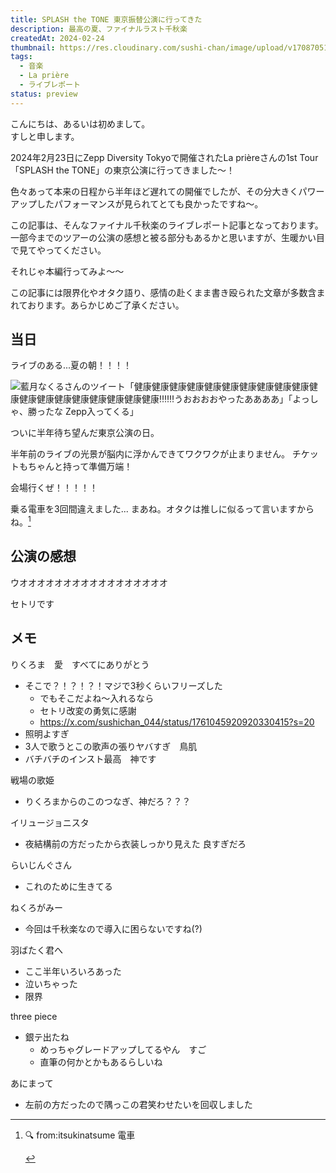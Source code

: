 ```yaml
---
title: SPLASH the TONE 東京振替公演に行ってきた
description: 最高の夏、ファイナルラスト千秋楽
createdAt: 2024-02-24
thumbnail: https://res.cloudinary.com/sushi-chan/image/upload/v1708705152/live/splash-the-tone/tokyo/IMG_1370-4_b9nl7f.png
tags:
  - 音楽
  - La prière
  - ライブレポート
status: preview
---
```


こんにちは、あるいは初めまして。<br />
すしと申します。

2024年2月23日にZepp Diversity Tokyoで開催されたLa prièreさんの1st Tour 「SPLASH the TONE」の東京公演に行ってきました～！

色々あって本来の日程から半年ほど遅れての開催でしたが、その分大きくパワーアップしたパフォーマンスが見られてとても良かったですね～。

この記事は、そんなファイナル千秋楽のライブレポート記事となっております。
一部今までのツアーの公演の感想と被る部分もあるかと思いますが、生暖かい目で見てやってください。

<TextCard>それじゃ本編行ってみよ～～</TextCard>

<MessageCard type="warn">
この記事には限界化やオタク語り、感情の赴くまま書き殴られた文章が多数含まれております。あらかじめご了承ください。
</MessageCard>

## 当日

<TextCard>ライブのある...夏の朝！！！！</TextCard>

<TweetCard caption="SDたむめっちゃかわいくないですか？？？？" id="1760831840774984160" />

![藍月なくるさんのツイート「健康健康健康健康健康健康健康健康健康健康健康健康健康健康健康健康健康健康健康‼️‼️‼️うおおおおやったああああ」「よっしゃ、勝ったな Zepp入ってくる」](https://res.cloudinary.com/sushi-chan/image/upload/v1708707644/live/splash-the-tone/tokyo/%E3%82%B9%E3%82%AF%E3%83%AA%E3%83%BC%E3%83%B3%E3%82%B7%E3%83%A7%E3%83%83%E3%83%88_2024-02-24_020018_c4bhcd.png "𝑯𝑬𝑨𝑳𝑻𝑯𝒀")

ついに半年待ち望んだ東京公演の日。

半年前のライブの光景が脳内に浮かんできてワクワクが止まりません。
チケットもちゃんと持って準備万端！

会場行くぜ！！！！！

<TextCard>乗る電車を3回間違えました...</TextCard>
まあね。オタクは推しに似るって言いますからね。[^1]

[^1]: 🔍 from:itsukinatsume 電車
    <div>
        <TweetCard id="1385162957663870976" />
    </div>


## 公演の感想

ウオオオオオオオオオオオオオオオオオ

セトリです

<SpotifyCard caption="昼公演" url="https://open.spotify.com/playlist/0x6WZRJs8z9bYEzg221hev?si=ab1dedd8db3c45f0" />

<SpotifyCard caption="夜公演" url="https://open.spotify.com/playlist/32AIaMOb7dHEyQGh34P2K7?si=a763e8bddb7d4e1f" />

## メモ
 りくろま　愛　すべてにありがとう
 - そこで？！？！？！マジで3秒くらいフリーズした
   - でもそこだよね～入れるなら
   - セトリ改変の勇気に感謝
   - https://x.com/sushichan_044/status/1761045920920330415?s=20
 - 照明よすぎ
 - 3人で歌うとこの歌声の張りヤバすぎ　鳥肌
 - バチバチのインスト最高　神です

戦場の歌姫
- りくろまからのこのつなぎ、神だろ？？？

イリュージョニスタ
- 夜結構前の方だったから衣装しっかり見えた 良すぎだろ

らいじんぐさん
- これのために生きてる

ねくろがみー
- 今回は千秋楽なので導入に困らないですね(?)

羽ばたく君へ
- ここ半年いろいろあった
- 泣いちゃった
- 限界

three piece
- 銀テ出たね
  - めっちゃグレードアップしてるやん　すご
  - 直筆の何かとかもあるらしいね

あにまって
- 左前の方だったので隅っこの君笑わせたいを回収しました
